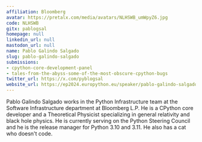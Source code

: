 ```yaml
---
affiliation: Bloomberg
avatar: https://pretalx.com/media/avatars/NLHSWB_umWpyZ6.jpg
code: NLHSWB
gitx: pablogsal
homepage: null
linkedin_url: null
mastodon_url: null
name: Pablo Galindo Salgado
slug: pablo-galindo-salgado
submissions:
- cpython-core-development-panel
- tales-from-the-abyss-some-of-the-most-obscure-cpython-bugs
twitter_url: https://x.com/pyblogsal
website_url: https://ep2024.europython.eu/speaker/pablo-galindo-salgado
---
```


Pablo Galindo Salgado works in the Python Infrastructure team at the Software Infrastructure department at Bloomberg L.P. He is a CPython core developer and a Theoretical Physicist specializing in general relativity and black hole physics. He is currently serving on the Python Steering Council and he is the release manager for Python 3.10 and 3.11. He also has a cat who doesn't code.
